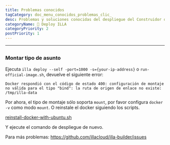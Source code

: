 ```yaml
---
title: Problemas conocidos
tagCategory: doc_menu_conocidos_problemas_clic_
desc: Problemas y soluciones conocidas del despliegue del Construidor de ILLA.
categoryName: 👷 Deploy ILLA
categoryPriority: 2
postPriority: 1
---
```


* * *

## <Heading hidden>Problemas conocidos</Heading>

### Montar tipo de asunto

Ejecuta `illa deploy --self -port=1000 -s={your-ip-address}` o `run-official-image.sh`, devuelve el siguiente error:

`Docker respondió con el código de estado 400: configuración de montaje no válida para el tipo "bind": la ruta de origen de enlace no existe: /tmp/illa-data`

Por ahora, el tipo de montaje sólo soporta `mount`, por favor configura `docker -v` como modo `mount`. O reinstale el docker siguiendo los scripts.

[reinstall-docker-with-ubuntu.sh](https://github.com/illacloud/deploy-illa-manually/blob/main/utils/reinstall-docker-with-ubuntu.sh)

Y ejecute el comando de despliegue de nuevo.

Para más problemas: https://github.com/illacloud/illa-builder/issues
